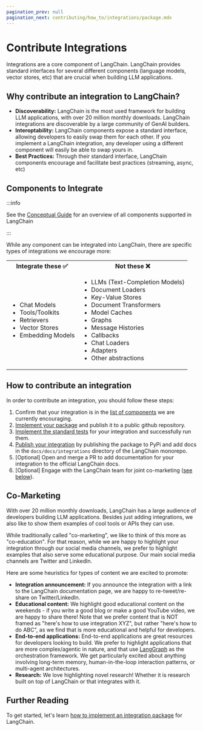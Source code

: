```yaml
---
pagination_prev: null
pagination_next: contributing/how_to/integrations/package.mdx
---
```


# Contribute Integrations

Integrations are a core component of LangChain.
LangChain provides standard interfaces for several different components (language models, vector stores, etc) that are crucial when building LLM applications.


## Why contribute an integration to LangChain?

- **Discoverability:** LangChain is the most used framework for building LLM applications, with over 20 million monthly downloads. LangChain integrations are discoverable by a large community of GenAI builders.
- **Interoptability:** LangChain components expose a standard interface, allowing developers to easily swap them for each other. If you implement a LangChain integration, any developer using a different component will easily be able to swap yours in.
- **Best Practices:** Through their standard interface, LangChain components encourage and facilitate best practices (streaming, async, etc)


## Components to Integrate

:::info

See the [Conceptual Guide](../../../concepts/index.mdx) for an overview of all components
supported in LangChain

:::

While any component can be integrated into LangChain, there are specific types of integrations we encourage more:

<table>
  <tr>
    <th>Integrate these ✅</th>
    <th>Not these ❌</th>
  </tr>
  <tr>
    <td>
      <ul>
        <li>Chat Models</li>
        <li>Tools/Toolkits</li>
        <li>Retrievers</li>
        <li>Vector Stores</li>
        <li>Embedding Models</li>
      </ul>
    </td>
    <td>
      <ul>
        <li>LLMs (Text-Completion Models)</li>
        <li>Document Loaders</li>
        <li>Key-Value Stores</li>
        <li>Document Transformers</li>
        <li>Model Caches</li>
        <li>Graphs</li>
        <li>Message Histories</li>
        <li>Callbacks</li>
        <li>Chat Loaders</li>
        <li>Adapters</li>
        <li>Other abstractions</li>
      </ul>
    </td>
  </tr>
</table>

## How to contribute an integration

In order to contribute an integration, you should follow these steps:

1. Confirm that your integration is in the [list of components](#components-to-integrate) we are currently encouraging.
2. [Implement your package](/docs/contributing/how_to/integrations/package/) and publish it to a public github repository.
3. [Implement the standard tests](./standard_tests) for your integration and successfully run them.
4. [Publish your integration](./publish.mdx) by publishing the package to PyPi and add docs in the `docs/docs/integrations` directory of the LangChain monorepo.
5. [Optional] Open and merge a PR to add documentation for your integration to the official LangChain docs.
6. [Optional] Engage with the LangChain team for joint co-marketing ([see below](#co-marketing)).

## Co-Marketing

With over 20 million monthly downloads, LangChain has a large audience of developers building LLM applications.
Besides just adding integrations, we also like to show them examples of cool tools or APIs they can use.

While traditionally called "co-marketing", we like to think of this more as "co-education".
For that reason, while we are happy to highlight your integration through our social media channels, we prefer to highlight examples that also serve some educational purpose.
Our main social media channels are Twitter and LinkedIn.

Here are some heuristics for types of content we are excited to promote:

- **Integration announcement:** If you announce the integration with a link to the LangChain documentation page, we are happy to re-tweet/re-share on Twitter/LinkedIn.
- **Educational content:** We highlight good educational content on the weekends - if you write a good blog or make a good YouTube video, we are happy to share there! Note that we prefer content that is NOT framed as "here's how to use integration XYZ", but rather "here's how to do ABC", as we find that is more educational and helpful for developers.
- **End-to-end applications:** End-to-end applications are great resources for developers looking to build. We prefer to highlight applications that are more complex/agentic in nature, and that use [LangGraph](https://github.com/langchain-ai/langgraph) as the orchestration framework. We get particularly excited about anything involving long-term memory, human-in-the-loop interaction patterns, or multi-agent architectures.
- **Research:** We love highlighting novel research! Whether it is research built on top of LangChain or that integrates with it.

## Further Reading
To get started, let's learn [how to implement an integration package](/docs/contributing/how_to/integrations/package/) for LangChain.
